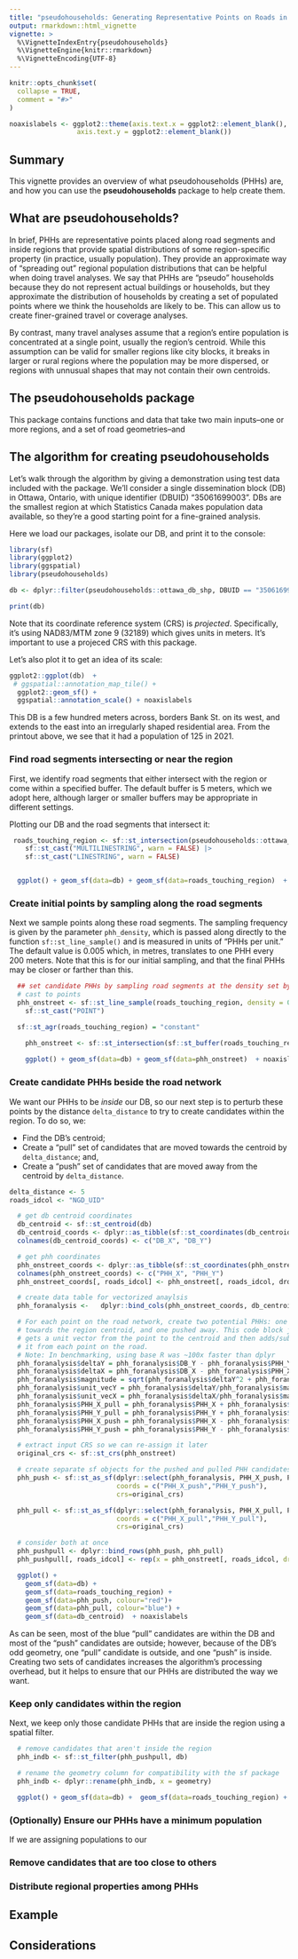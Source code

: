 ```yaml
---
title: "pseudohouseholds: Generating Representative Points on Roads in Regions for Travel Analyses"
output: rmarkdown::html_vignette
vignette: >
  %\VignetteIndexEntry{pseudohouseholds}
  %\VignetteEngine{knitr::rmarkdown}
  %\VignetteEncoding{UTF-8}
---
```


```r
knitr::opts_chunk$set(
  collapse = TRUE,
  comment = "#>"
)

noaxislabels <- ggplot2::theme(axis.text.x = ggplot2::element_blank(),
                 axis.text.y = ggplot2::element_blank())
```

## Summary

This vignette provides an overview of what pseudohouseholds (PHHs) are, and how you can use the **pseudohouseholds** package to help create them.

## What are pseudohouseholds?

In brief, PHHs are representative points placed along road segments and inside regions that provide spatial distributions of some region-specific property (in practice, usually population). They provide an approximate way of "spreading out" regional population distributions that can be helpful when doing travel analyses. We say that PHHs are "pseudo" households because they do not represent actual buildings or households, but they approximate the distribution of households by creating a set of populated points where we think the households are likely to be. This can allow us to create finer-grained travel or coverage analyses.

By contrast, many travel analyses assume that a region's entire population is concentrated at a single point, usually the region's centroid. While this assumption can be valid for smaller regions like city blocks, it breaks in larger or rural regions where the population may be more dispersed, or regions with unnusual shapes that may not contain their own centroids.

## The pseudohouseholds package

This package contains functions and data that take two main inputs--one or more regions, and a set of road geometries--and 



## The algorithm for creating pseudohouseholds

Let's walk through the algorithm by giving a demonstration using test data included with the package. We'll consider a single dissemination block (DB) in Ottawa, Ontario, with unique identifier (DBUID) "35061699003". DBs are the smallest region at which Statistics Canada makes population data available, so they're a good starting point for a fine-grained analysis.

Here we load our packages, isolate our DB, and print it to the console:

```r
library(sf)
library(ggplot2)
library(ggspatial)
library(pseudohouseholds)

db <- dplyr::filter(pseudohouseholds::ottawa_db_shp, DBUID == "35061699003")

print(db)

```

Note that its coordinate reference system (CRS) is *projected*. Specifically, it's using NAD83/MTM zone 9 (32189) which  gives units in meters. It's important to use a projeced CRS with this package.

Let's also plot it to get an idea of its scale:

```r
ggplot2::ggplot(db)  + 
 # ggspatial::annotation_map_tile() + 
  ggplot2::geom_sf() + 
  ggspatial::annotation_scale() + noaxislabels

```

This DB is a few hundred meters across, borders Bank St. on its west, and extends to the east into an irregularly shaped residential area. From the printout above, we see that it had a population of 125 in 2021.

### Find road segments intersecting or near the region

First, we identify road segments that either intersect with the region or come within a specified buffer. The default buffer is 5 meters, which we adopt here, although larger or smaller buffers may be appropriate in different settings.

Plotting our DB and the road segments that intersect it:

```r

 roads_touching_region <- sf::st_intersection(pseudohouseholds::ottawa_roads_shp, sf::st_buffer(db, 5)) |>
    sf::st_cast("MULTILINESTRING", warn = FALSE) |>
    sf::st_cast("LINESTRING", warn = FALSE) 


  ggplot() + geom_sf(data=db) + geom_sf(data=roads_touching_region)  + noaxislabels

```



### Create initial points by sampling along the road segments

Next we sample points along these road segments. The sampling frequency is given by the parameter `phh_density`, which is passed along directly to the function `sf::st_line_sample()` and is measured in units of "PHHs per unit." The default value is 0.005 which, in metres, translates to one PHH every 200 meters. Note that this is for our initial sampling, and that the final PHHs may be closer or farther than this.

```r
  ## set candidate PHHs by sampling road segments at the density set by the user
  # cast to points
  phh_onstreet <- sf::st_line_sample(roads_touching_region, density = 0.005) |>
    sf::st_cast("POINT")

  sf::st_agr(roads_touching_region) = "constant"

    phh_onstreet <- sf::st_intersection(sf::st_buffer(roads_touching_region, 1), phh_onstreet)
    
    ggplot() + geom_sf(data=db) + geom_sf(data=phh_onstreet)  + noaxislabels

```


### Create candidate PHHs beside the road network

We want our PHHs to be *inside* our DB, so our next step is to perturb these points by the distance `delta_distance` to try to create candidates within the region. To do so, we:

* Find the DB's centroid;
* Create a "pull" set of candidates that are moved towards the centroid by `delta_distance`; and,
* Create a "push" set of candidates that are moved away from the centroid by `delta_distance`.

```r
delta_distance <- 5
roads_idcol <- "NGD_UID"

  # get db centroid coordinates
  db_centroid <- sf::st_centroid(db)
  db_centroid_coords <- dplyr::as_tibble(sf::st_coordinates(db_centroid))
  colnames(db_centroid_coords) <- c("DB_X", "DB_Y")

  # get phh coordinates
  phh_onstreet_coords <- dplyr::as_tibble(sf::st_coordinates(phh_onstreet))
  colnames(phh_onstreet_coords) <- c("PHH_X", "PHH_Y")
  phh_onstreet_coords[, roads_idcol] <- phh_onstreet[, roads_idcol, drop=TRUE]

  # create data table for vectorized anaylsis
  phh_foranalysis <-   dplyr::bind_cols(phh_onstreet_coords, db_centroid_coords)

  # For each point on the road network, create two potential PHHs: one "pulled"
  # towards the region centroid, and one pushed away. This code block just
  # gets a unit vector from the point to the centroid and then adds/subtracts
  # it from each point on the road.
  # Note: In benchmarking, using base R was ~100x faster than dplyr
  phh_foranalysis$deltaY = phh_foranalysis$DB_Y - phh_foranalysis$PHH_Y
  phh_foranalysis$deltaX = phh_foranalysis$DB_X - phh_foranalysis$PHH_X
  phh_foranalysis$magnitude = sqrt(phh_foranalysis$deltaY^2 + phh_foranalysis$deltaX^2)
  phh_foranalysis$unit_vecY = phh_foranalysis$deltaY/phh_foranalysis$magnitude
  phh_foranalysis$unit_vecX = phh_foranalysis$deltaX/phh_foranalysis$magnitude
  phh_foranalysis$PHH_X_pull = phh_foranalysis$PHH_X + phh_foranalysis$unit_vecX * delta_distance
  phh_foranalysis$PHH_Y_pull = phh_foranalysis$PHH_Y + phh_foranalysis$unit_vecY * delta_distance
  phh_foranalysis$PHH_X_push = phh_foranalysis$PHH_X - phh_foranalysis$unit_vecX * delta_distance
  phh_foranalysis$PHH_Y_push = phh_foranalysis$PHH_Y - phh_foranalysis$unit_vecY * delta_distance

  # extract input CRS so we can re-assign it later
  original_crs <- sf::st_crs(phh_onstreet)

  # create separate sf objects for the pushed and pulled PHH candidates
  phh_push <- sf::st_as_sf(dplyr::select(phh_foranalysis, PHH_X_push, PHH_Y_push),
                           coords = c("PHH_X_push","PHH_Y_push"),
                           crs=original_crs)

  phh_pull <- sf::st_as_sf(dplyr::select(phh_foranalysis, PHH_X_pull, PHH_Y_pull),
                           coords = c("PHH_X_pull","PHH_Y_pull"),
                           crs=original_crs)

  # consider both at once
  phh_pushpull <- dplyr::bind_rows(phh_push, phh_pull)
  phh_pushpull[, roads_idcol] <- rep(x = phh_onstreet[, roads_idcol, drop=TRUE], times=2)

  ggplot() + 
    geom_sf(data=db) +  
    geom_sf(data=roads_touching_region) + 
    geom_sf(data=phh_push, colour="red")+ 
    geom_sf(data=phh_pull, colour="blue") +
    geom_sf(data=db_centroid)  + noaxislabels


```

As can be seen, most of the blue "pull" candidates are within the DB and most of the "push" candidates are outside; however, because of the DB's odd geometry, one "pull" candidate is outside, and one "push" is inside. Creating two sets of candidates increases the algorithm's processing overhead, but it helps to ensure that our PHHs are distributed the way we want.

### Keep only candidates within the region

Next, we keep only those candidate PHHs that are inside the region using a spatial filter.

```r
  # remove candidates that aren't inside the region
  phh_indb <- sf::st_filter(phh_pushpull, db)

  # rename the geometry column for compatibility with the sf package
  phh_indb <- dplyr::rename(phh_indb, x = geometry)

  ggplot() + geom_sf(data=db) +  geom_sf(data=roads_touching_region) + geom_sf(data=phh_indb)  + noaxislabels

```

### (Optionally) Ensure our PHHs have a minimum population

If we are assigning populations to our  


### Remove candidates that are too close to others


### Distribute regional properties among PHHs



## Example


## Considerations


